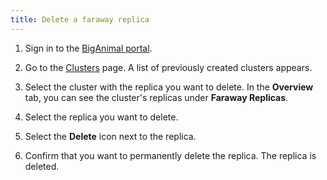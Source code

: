 ```yaml
---
title: Delete a faraway replica
---
```


1. Sign in to the [BigAnimal portal](https://portal.biganimal.com/).

1. Go to the [Clusters](https://portal.biganimal.com/clusters) page. A list of previously created clusters appears.

1. Select the cluster with the replica you want to delete. In the **Overview** tab, you can see the cluster's replicas under **Faraway Replicas**. 

1. Select the replica you want to delete. 

1. Select the **Delete** icon next to the replica. 

1. Confirm that you want to permanently delete the replica. The replica is deleted.
